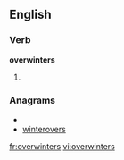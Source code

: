 ==English==

===Verb===
'''overwinters'''

# {{third-person singular of|[[overwinter]]}}

===Anagrams===
* {{alphagram|eeinorrstvw}}
* [[winterovers#English|winterovers]]

[[fr:overwinters]]
[[vi:overwinters]]